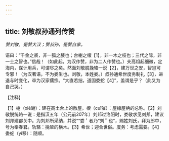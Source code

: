 ```yaml
---
---
---
```

title: 刘敬叔孙通列传赞
---



*赞刘敬，是赞大汉；赞叔孙，是赞自家。*

语曰：“千金之裘，非一狐之腋也；台榭之榱【1】，非一木之枝也；三代之际，非一士之智也。”信哉！（如此起，为汉作赞，非为二人作赞也。）夫高祖起细微，定海内，谋计用兵，可谓尽之矣。然面刘敬脱挽辂一说【2】，建万世之安，智岂可专邪！（为汉著语，不为娄生也。刘敬，本姓娄。）叔孙通希世度务制礼【3】，进退与时变化，卒为汉家儒宗。“大直若拙，道固委蛇【4】”，盖谓是乎？（此又为自己哭。）

【注释】

【1】榭（xiè谢）：建在高土台上的敞屋。榱（cuī催）：屋椽屋桷的总称。【2】刘敬脱统辂一说：是指汉五年（公元前207年）刘邦过洛阳时，娄敬求见刘邦，建议刘邦建都关中。为刘邦所采纳，并说““娄＇者乃“刘＂也”，赐姓刘氏，拜为郎中，号为奉春君。轨辂：挽辇的横木。【3】希世；迎合世俗。度务：考虑需要。【4】委蛇（yí移）：随顺。
